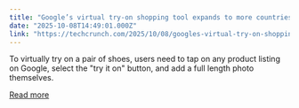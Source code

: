 ```yaml
---
title: "Google’s virtual try-on shopping tool expands to more countries, now lets you try on shoes"
date: "2025-10-08T14:49:01.000Z"
link: "https://techcrunch.com/2025/10/08/googles-virtual-try-on-shopping-tool-expands-to-more-countries-now-lets-you-try-on-shoes/"
---
```


To virtually try on a pair of shoes, users need to tap on any product listing on Google, select the "try it on" button, and add a full length photo themselves.

[Read more](https://techcrunch.com/2025/10/08/googles-virtual-try-on-shopping-tool-expands-to-more-countries-now-lets-you-try-on-shoes/)
